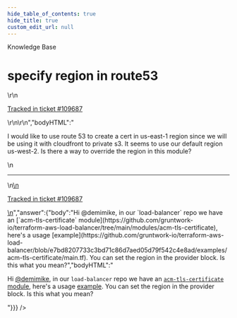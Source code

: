 ```yaml
---
hide_table_of_contents: true
hide_title: true
custom_edit_url: null
---
```



<head>
  <link rel="canonical" href="https://github.com/gruntwork-io/knowledge-base/discussions/606" />
</head>

<CenterLayout>
<span className="searchCategory">Knowledge Base</span>
<h1>specify region in route53</h1>
<GitHub discussion={{"id":"D_kwDOF8slf84ARosT","number":606,"author":{"login":"demimike"},"title":"specify region in route53","body":"\r\nI would like to use route 53 to create a cert in us-east-1 region since we will be using it with cloudfront to private s3. It seems to use our default region us-west-2. Is there a way to override the region in this module? \r\n\r\n---\r\n\r\n<ins datetime=\"2022-12-02T21:20:53Z\">\r\n  <p><a href=\"https://support.gruntwork.io/hc/requests/109687\">Tracked in ticket #109687</a></p>\r\n</ins>\r\n","bodyHTML":"<p dir=\"auto\">I would like to use route 53 to create a cert in us-east-1 region since we will be using it with cloudfront to private s3. It seems to use our default region us-west-2. Is there a way to override the region in this module?</p>\n<hr>\n<ins datetime=\"2022-12-02T21:20:53Z\">\n  <p dir=\"auto\"><a href=\"https://support.gruntwork.io/hc/requests/109687\" rel=\"nofollow\">Tracked in ticket #109687</a></p>\n</ins>","answer":{"body":"Hi @demimike, in our `load-balancer` repo we have an [`acm-tls-certificate` module](https://github.com/gruntwork-io/terraform-aws-load-balancer/tree/main/modules/acm-tls-certificate), here's a usage [example](https://github.com/gruntwork-io/terraform-aws-load-balancer/blob/e7bd8207733c3bd71c86d7aed05d79f542c4e8ad/examples/acm-tls-certificate/main.tf). You can set the region in the provider block. Is this what you mean?","bodyHTML":"<p dir=\"auto\">Hi <a class=\"user-mention notranslate\" data-hovercard-type=\"user\" data-hovercard-url=\"/users/demimike/hovercard\" data-octo-click=\"hovercard-link-click\" data-octo-dimensions=\"link_type:self\" href=\"https://github.com/demimike\">@demimike</a>, in our <code class=\"notranslate\">load-balancer</code> repo we have an <a href=\"https://github.com/gruntwork-io/terraform-aws-load-balancer/tree/main/modules/acm-tls-certificate\"><code class=\"notranslate\">acm-tls-certificate</code> module</a>, here's a usage <a href=\"https://github.com/gruntwork-io/terraform-aws-load-balancer/blob/e7bd8207733c3bd71c86d7aed05d79f542c4e8ad/examples/acm-tls-certificate/main.tf\">example</a>. You can set the region in the provider block. Is this what you mean?</p>"}}} />

</CenterLayout>
  

<!-- ##DOCS-SOURCER-START
{
  "sourcePlugin": "github-discussions",
  "hash": "071d63331efb5cd9446a278a5d60272b"
}
##DOCS-SOURCER-END -->
